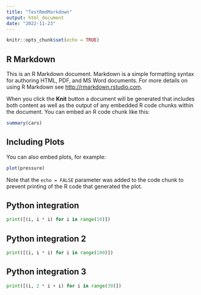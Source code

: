 ```yaml
---
title: "TestRmdMarkdown"
output: html_document
date: "2022-11-23"
---
```


```r
knitr::opts_chunk$set(echo = TRUE)
```

## R Markdown

This is an R Markdown document. Markdown is a simple formatting syntax for authoring HTML, PDF, and MS Word documents. For more details on using R Markdown see <http://rmarkdown.rstudio.com>.

When you click the **Knit** button a document will be generated that includes both content as well as the output of any embedded R code chunks within the document. You can embed an R code chunk like this:

```r
summary(cars)
```

## Including Plots

You can also embed plots, for example:

```r
plot(pressure)
```

Note that the `echo = FALSE` parameter was added to the code chunk to prevent printing of the R code that generated the plot.

## Python integration
```python
print([(i, i * i) for i in range(10)])
```

## Python integration 2
```python
print([(i, i * i) for i in range(100)])
```
## Python integration 3
```python
print([(i, 2 * i + i) for i in range(30)])
```

